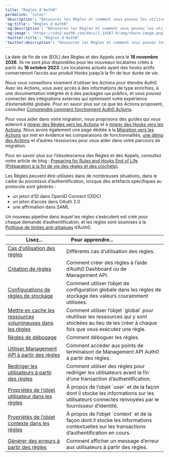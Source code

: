 ```yaml
---
title: "Règles d'Auth0"
permalink: "rules"
'description': "Découvrez les Règles et comment vous pouvez les utiliser pour personnaliser et étendre les capacités d’Auth0."
'og:title': "Règles d'Auth0"
'og:description': "Découvrez les Règles et comment vous pouvez les utiliser pour personnaliser et étendre les capacités d’Auth0."
'og:image': "https://cdn2.auth0.com/docs/1.14567.0/img/share-image.png"
'twitter:title': "Règles d'Auth0"
'twitter:description': "Découvrez les Règles et comment vous pouvez les utiliser pour personnaliser et étendre les capacités d’Auth0."
---
```


<Warning>

La date de fin de vie (EOL) des Règles et des Appels sera le **18 novembre 2026**. Ils ne sont plus disponibles pour les nouveaux locataires créés à partir du **16 octobre 2023**. Les locataires actuels ayant des hooks actifs conserveront l’accès aux produit Hooks jusqu’à la fin de leur durée de vie.

Nous vous conseillons vivement d’utiliser les Actions pour étendre Auth0. Avec les Actions, vous avez accès à des informations de type enrichies, à une documentation intégrée et à des packages `npm` publics, et vous pouvez connecter des intégrations externes qui optimisent votre expérience d’extensibilité globale. Pour en savoir plus sur ce que les Actions proposent, consultez [Comprendre comment fonctionnent Auth0 Actions](/docs/fr-ca/customize/actions/actions-overview).

Pour vous aider dans votre migration, nous proposons des guides qui vous aideront à [migrer des Règles vers les Actions](/docs/fr-ca/customize/actions/migrate/migrate-from-rules-to-actions) et à [migrer des Hooks vers les Actions](/docs/fr-ca/customize/actions/migrate/migrate-from-hooks-to-actions). Nous avons également une page dédiée à la [Migration vers les Actions](https://auth0.com/extensibility/movetoactions) qui met en évidence les comparaisons de fonctionnalités, [une démo des Actions](https://www.youtube.com/watch?v=UesFSY1klrI)  et d’autres ressources pour vous aider dans votre parcours de migration.

Pour en savoir plus sur l’obsolescence des Règles et des Appels, consultez notre article de blog : [Preparing for Rules and Hooks End of Life (Préparation à la fin de vie des règles et des crochets)](https://auth0.com/blog/preparing-for-rules-and-hooks-end-of-life/).

</Warning>

Les Règles peuvent être utilisées dans de nombreuses situations, dans le cadre du processus d’authentification, lorsque des artefacts spécifiques au protocole sont générés :

* un jeton d’ID dans <Tooltip href="/docs/docs/fr-ca/glossary?term=openid" tip="OpenID
Norme ouverte d’authentification qui permet aux applications de vérifier l’identité des utilisateurs sans avoir à collecter leurs informations de connexion." cta="Voir le glossaire">OpenID</Tooltip> Connect (OIDC)
* un jeton d’accès dans <Tooltip href="/docs/docs/fr-ca/glossary?term=oath2" tip="OAuth 2.0
Cadre d’applications d’autorisation qui définit les protocoles d’autorisation et les flux de production." cta="Voir le glossaire">OAuth 2.0</Tooltip>
* une affirmation dans <Tooltip href="/docs/docs/fr-ca/glossary?term=security-assertion-markup-language" tip="Security Assertion Markup Language (SAML)
Protocole normalisé permettant à deux parties d’échanger des informations d’authentification sans mot de passe." cta="Voir le glossaire">SAML</Tooltip>

Un nouveau pipeline dans lequel les règles s’exécutent est créé pour chaque demande d’authentification, et les règles sont soumises à la [Politique de limites anti-attaques](/docs/fr-ca/troubleshoot/customer-support/operational-policies/rate-limit-policy) d’Auth0.

<table class="table"><thead>
<tr>
<th><strong>Lisez...</strong></th>
<th><strong>Pour apprendre...</strong>                                </th>
</tr>
</thead>
<tbody>
<tr>
<td><a href="/docs/docs/fr-ca/rules/use-cases">Cas d’utilisation des règles</a></td>
<td>Différents cas d’utilisation des règles.</td>
</tr>
<tr>
<td><a href="/docs/docs/fr-ca/rules/create-rules">Création de règles</a></td>
<td>Comment créer des règles à l’aide d’Auth0 Dashboard ou de Management API.</td>
</tr>
<tr>
<td><a href="/docs/docs/fr-ca/rules/configuration">Configurations de règles de stockage</a></td>
<td>Comment utiliser l’objet de configuration globale dans les règles de stockage des valeurs couramment utilisées.</td>
</tr>
<tr>
<td><a href="/docs/docs/fr-ca/rules/cache-resources">Mettre en cache les ressources volumineuses dans les règles</a></td>
<td>Comment utiliser l’objet `global` pour réutiliser les ressources qui y sont stockées au lieu de les créer à chaque fois que vous exécutez une règle.</td>
</tr>
<tr>
<td><a href="/docs/docs/fr-ca/rules/debug-rules">Règles de débogage</a></td>
<td>Comment déboguer les règles.</td>
</tr>
<tr>
<td><a href="/docs/docs/fr-ca/rules/use-management-api">Utiliser Management API à partir des règles</a></td>
<td>Comment accéder aux points de terminaison de Management API Auth0 à partir des règles.</td>
</tr>
<tr>
<td><a href="/docs/docs/fr-ca/rules/redirect-users">Rediriger les utilisateurs à partir des règles</a></td>
<td>Comment utiliser des règles pour rediriger les utilisateurs avant la fin d’une transaction d’authentification.</td>
</tr>
<tr>
<td><a href="/docs/docs/fr-ca/rules/user-object-in-rules">Propriétés de l’objet utilisateur dans les règles</a></td>
<td>À propos de l’objet `user` et de la façon dont il stocke les informations sur les utilisateurs connectés renvoyées par le fournisseur d’identité.</td>
</tr>
<tr>
<td><a href="/docs/docs/fr-ca/rules/context-object">Propriétés de l’objet contexte dans les règles</a></td>
<td>À propos de l’objet `context` et de la façon dont il stocke les informations contextuelles sur les transactions d’authentification en cours.</td>
</tr>
<tr>
<td><a href="/docs/docs/fr-ca/customize/rules/raise-errors-from-rules">Générer des erreurs à partir des règles</a></td>
<td>Comment afficher un message d’erreur aux utilisateurs à partir des règles.</td>
</tr>
</tbody>
</table>